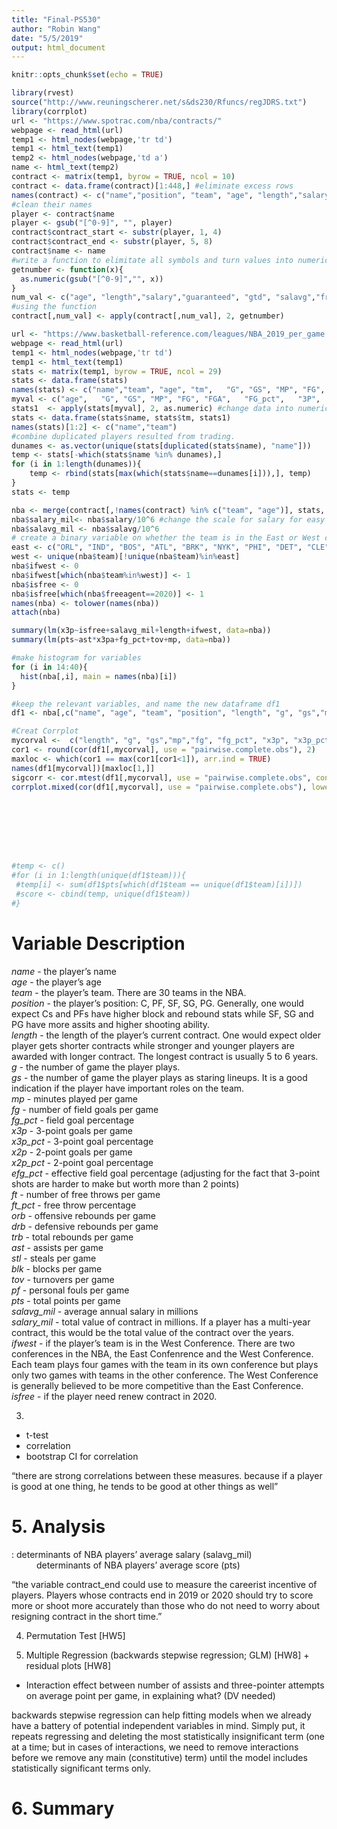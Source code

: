 ---
title: "Final-PS530"
author: "Robin Wang"
date: "5/5/2019"
output: html_document
---

```{r setup, include=FALSE}
knitr::opts_chunk$set(echo = TRUE)
```

```{r}
library(rvest)
source("http://www.reuningscherer.net/s&ds230/Rfuncs/regJDRS.txt")
library(corrplot)
url <- "https://www.spotrac.com/nba/contracts/"
webpage <- read_html(url)
temp1 <- html_nodes(webpage,'tr td')
temp1 <- html_text(temp1)
temp2 <- html_nodes(webpage,'td a')
name <- html_text(temp2)
contract <- matrix(temp1, byrow = TRUE, ncol = 10)
contract <- data.frame(contract)[1:448,] #eliminate excess rows
names(contract) <- c("name","position", "team", "age", "length","salary","guaranteed", "gtd", "salavg","freeagent")
#clean their names 
player <- contract$name
player <- gsub("[^0-9]", "", player)
contract$contract_start <- substr(player, 1, 4)
contract$contract_end <- substr(player, 5, 8)
contract$name <- name
#write a function to elimitate all symbols and turn values into numerics
getnumber <- function(x){
  as.numeric(gsub("[^0-9]","", x))
}
num_val <- c("age", "length","salary","guaranteed", "gtd", "salavg","freeagent","contract_start","contract_end")
#using the function
contract[,num_val] <- apply(contract[,num_val], 2, getnumber)
```


```{r}
url <- "https://www.basketball-reference.com/leagues/NBA_2019_per_game.html"
webpage <- read_html(url)
temp1 <- html_nodes(webpage,'tr td')
temp1 <- html_text(temp1)
stats <- matrix(temp1, byrow = TRUE, ncol = 29)
stats <- data.frame(stats)
names(stats) <- c("name","team", "age",	"tm",	"G", "GS", "MP", "FG", "FGA",	"FG_pct",	"3P",	"3PA", "3P_pct",	"2P",	"2PA", "2P_pct",	"eFG_pct",	"FT",	"FTA",	"FT_pct",	"ORB",	"DRB",	"TRB",	"AST",	"STL",	"BLK",	"TOV",	"PF",	"PTS")
myval <- c("age",	"G", "GS", "MP", "FG", "FGA",	"FG_pct",	"3P",	"3PA", "3P_pct",	"2P",	"2PA", "2P_pct",	"eFG_pct",	"FT",	"FTA",	"FT_pct",	"ORB",	"DRB",	"TRB",	"AST",	"STL",	"BLK",	"TOV",	"PF",	"PTS")
stats1  <- apply(stats[myval], 2, as.numeric) #change data into numerics
stats <- data.frame(stats$name, stats$tm, stats1)
names(stats)[1:2] <- c("name","team")
#combine duplicated players resulted from trading. 
dunames <- as.vector(unique(stats[duplicated(stats$name), "name"]))
temp <- stats[-which(stats$name %in% dunames),]
for (i in 1:length(dunames)){
    temp <- rbind(stats[max(which(stats$name==dunames[i])),], temp)
}
stats <- temp
```




```{r}
nba <- merge(contract[,!names(contract) %in% c("team", "age")], stats, by.x ="name", by.y="name", all.x = FALSE, all.y = FALSE)
nba$salary_mil<- nba$salary/10^6 #change the scale for salary for easy interpretation
nba$salavg_mil <- nba$salavg/10^6
# create a binary variable on whether the team is in the East or West conference
east <- c("ORL", "IND", "BOS", "ATL", "BRK", "NYK", "PHI", "DET", "CLE", "CHI", "CHO", "WAS", "MIL", "TOR", "MIA")
west <- unique(nba$team)[!unique(nba$team)%in%east]
nba$ifwest <- 0
nba$ifwest[which(nba$team%in%west)] <- 1 
nba$isfree <- 0
nba$isfree[which(nba$freeagent==2020)] <- 1 
names(nba) <- tolower(names(nba))
attach(nba)
```



```{r}
summary(lm(x3p~isfree+salavg_mil+length+ifwest, data=nba))
summary(lm(pts~ast*x3pa+fg_pct+tov+mp, data=nba))

#make histogram for variables
for (i in 14:40){
  hist(nba[,i], main = names(nba)[i])
}

#keep the relevant variables, and name the new dataframe df1
df1 <- nba[,c("name", "age", "team", "position", "length", "g", "gs","mp","fg", "fg_pct", "x3p", "x3p_pct", "x2p", "x2p_pct", "efg_pct", "ft", "ft_pct", "orb", "drb", "trb", "ast", "stl", "blk", "tov", "pf", "pts", "salavg_mil", "ifwest", "isfree")]

#Creat Corrplot 
mycorval <-  c("length", "g", "gs","mp","fg", "fg_pct", "x3p", "x3p_pct", "x2p", "x2p_pct", "efg_pct", "ft", "ft_pct", "orb", "drb", "trb", "ast", "stl", "blk", "tov", "pf", "pts", "salavg_mil", "ifwest", "isfree")
cor1 <- round(cor(df1[,mycorval], use = "pairwise.complete.obs"), 2)
maxloc <- which(cor1 == max(cor1[cor1<1]), arr.ind = TRUE)
names(df1[mycorval])[maxloc[1,]]
sigcorr <- cor.mtest(df1[,mycorval], use = "pairwise.complete.obs", conf.level = .95)
corrplot.mixed(cor(df1[,mycorval], use = "pairwise.complete.obs"), lower.col="black", upper = "ellipse", tl.col = "black", number.cex=.7, order = "hclust", tl.pos = "lt", tl.cex=.7, p.mat = sigcorr$p, sig.level = .05)








#temp <- c()
#for (i in 1:length(unique(df1$team))){
 #temp[i] <- sum(df1$pts[which(df1$team == unique(df1$team)[i])])
 #score <- cbind(temp, unique(df1$team))
#}


```
# Variable Description
*name* - the player's name  
*age* - the player's age  
*team* - the player's team. There are 30 teams in the NBA.  
*position* - the player's position: C, PF, SF, SG, PG. Generally, one would expect Cs and PFs have higher block and rebound stats while SF, SG and PG have more assits and higher shooting ability.  
*length* - the length of the player's current contract. One would expect older player gets shorter contracts while stronger and younger players are awarded with longer contract. The longest contract is usually 5 to 6 years.  
*g* - the number of game the player plays.  
*gs* - the number of game the player plays as staring lineups. It is a good indication if the player have important roles on the team.  
*mp* - minutes played per game  
*fg* - number of field goals per game  
*fg_pct* - field goal percentage  
*x3p* - 3-point goals per game  
*x3p_pct* - 3-point goal percentage  
*x2p* - 2-point goals per game  
*x2p_pct* - 2-point goal percentage  
*efg_pct* - effective field goal percentage (adjusting for the fact that 3-point shots are harder to make but worth more than 2 points)  
*ft* - number of free throws per game  
*ft_pct* - free throw percentage  
*orb* - offensive rebounds per game  
*drb* - defensive rebounds per game  
*trb* - total rebounds per game  
*ast* - assists per game  
*stl* - steals per game  
*blk* - blocks per game  
*tov* - turnovers per game  
*pf* - personal fouls per game  
*pts* - total points per game  
*salavg_mil* - average annual salary in millions  
*salary_mil* - total value of contract in millions. If a player has a multi-year contract, this would be the total value of the contract over the years.  
*ifwest* - if the player's team is in the West Conference. There are two conferences in the NBA, the East Confenrence and the West Conference. Each team plays four games with the team in its own conference but plays only two games with teams in the other conference. The West Conference is generally believed to be more competitive than the East Conference.  
*isfree* - if the player need renew contract in 2020.  



3)
- t-test
- correlation
- bootstrap CI for correlation

"there are strong correlations between these measures. because if a player is good at one thing, he tends to be good at other things as well"

# 5. Analysis

: determinants of NBA players' average salary (salavg_mil)
: determinants of NBA players' average score (pts)

"the variable contract_end could use to measure the careerist incentive of players. Players whose contracts end in 2019 or 2020 should try to score more or shoot more accurately than those who do not need to worry about resigning contract in the short time."

4) Permutation Test [HW5]


5) Multiple Regression (backwards stepwise regression; GLM) [HW8] + residual plots [HW8]
- Interaction effect between number of assists and three-pointer attempts on average point per game, in explaining what? (DV needed)

backwards stepwise regression can help fitting models when we already have a battery of potential independent variables in mind. Simply put, it repeats regressing and deleting the most statistically insignificant term (one at a time; but in cases of interactions, we need to remove interactions before we remove any main (constitutive) term) until the model includes statistically significant terms only.

# 6. Summary
